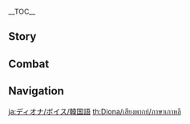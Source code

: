 {{CharacterTabs}}
{{LanguageTabs}}
__TOC__
==Story==
{{VO/Story
|character           = Diona
|language            = ko
|name                = 디오나

|vo_01_01_title      = 첫 만남...
|vo_01_01_subtitle   = Hello
|vo_01_01_file       = VO_{language}{character} Hello.ogg
|vo_01_01_tx         = 난 「캣테일 술집」의 간판 바텐더, 디오나야. 내 출장비는 엄청 비싸다고…. 응? 술 때문에 온 게 아니야? 흠, 그, 그렇다면 네 초대를… 받아주지
|vo_01_01_rm         = 
|vo_02_01_title      = 잡담・휴식
|vo_02_01_subtitle   = Chat: Relax
|vo_02_01_file       = VO_{language}{character} Chat - Relax.ogg
|vo_02_01_tx         = 하~~ 기분 좋아. 몸이 더 유연해졌어
|vo_02_01_rm         = 
|vo_02_02_title      = 잡담・생각
|vo_02_02_subtitle   = Chat: Thinking
|vo_02_02_file       = VO_{language}{character} Chat - Thinking.ogg
|vo_02_02_tx         = 도마뱀 꼬리, 후추, 별소라…. 또 뭘 넣어야 「머리가 깨질 정도로 맛없는 술」이 될까?
|vo_02_02_rm         = 
|vo_02_03_title      = 잡담・기다림
|vo_02_03_subtitle   = Chat: Waiting
|vo_02_03_file       = VO_{language}{character} Chat - Waiting.ogg
|vo_02_03_tx         = 너, 너 기다린 거 아니야. 난 그냥, 쉬고 있었어!
|vo_02_03_rm         = 

<!-- Weather -->
|vo_03_01_title      = 비가 올 때…
|vo_03_01_subtitle   = When It Rains
|vo_03_01_file       = VO_{language}{character} When It Rains.ogg
|vo_03_01_tx         = 비는 싫어… 안으로 들어가자. 윽, 옷이 젖을까 봐 그러는 거야! 물 같은 거 무섭지 않다구!
|vo_03_01_rm         = 
|vo_03_02_title      = 번개가 칠 때…
|vo_03_02_subtitle   = When Thunder Strikes
|vo_03_02_file       = VO_{language}{character} When Thunder Strikes.ogg
|vo_03_02_tx         = 어?! …떨고 있는 거 아냐! 아니라니까! 우으…
|vo_03_02_rm         = 
|vo_03_03_title      = 눈이 올 때・눈놀이
|vo_03_03_subtitle   = When It Snows: Playtime
|vo_03_03_file       = VO_{language}{character} When It Snows - Playtime.ogg
|vo_03_03_tx         = 이 차가운 촉감. 와… 너무 좋아, 재밌다!
|vo_03_03_rm         = 
|vo_03_04_title      = 눈이 올 때・눈구경
|vo_03_04_subtitle   = When It Snows: Viewing
|vo_03_04_file       = VO_{language}{character} When It Snows - Viewing.ogg
|vo_03_04_tx         = 새하얀 눈이 바람 속에서 춤추고 있어~ 정말 예쁘다. 내, 내 옆자리 비었으니까 앉던지
|vo_03_04_rm         = 
|vo_03_05_title      = 햇살이 좋을 때...
|vo_03_05_subtitle   = When the Sun Is Out
|vo_03_05_file       = VO_{language}{character} When the Sun Is Out.ogg
|vo_03_05_tx         = 일광욕하러 가자! 안 가면 나 혼자 간다… 음, 마지막 기회야! 갈 거야 말 거야~!
|vo_03_05_rm         = 
|vo_04_01_title      = 아침 인사…
|vo_04_01_subtitle   = Good Morning
|vo_04_01_file       = VO_{language}{character} Good Morning.ogg
|vo_04_01_tx         = 좋은 아침. 찬장에 있는 절인 미꾸라지 좀 줘봐&mdash;&mdash;좋아, 이제 몬드 주류업을 망쳐볼까!
|vo_04_01_rm         = 
|vo_04_02_title      = 점심 인사・이상한 소리
|vo_04_02_subtitle   = Good Afternoon: Strange Noises
|vo_04_02_file       = VO_{language}{character} Good Afternoon - Strange Noises.ogg
|vo_04_02_tx         = 꼬르륵…응? 아냐! 넌 아무것도 못 들은 거야!
|vo_04_02_rm         = 
|vo_04_03_title      = 점심 인사・통조림
|vo_04_03_subtitle   = Good Afternoon: Canned Food
|vo_04_03_file       = VO_{language}{character} Good Afternoon - Canned Food.ogg
|vo_04_03_tx         = …이 생선 통조림은 내가 아껴놓은 거야. 그, 그만 봐! 딱…딱 한입만이다?
|vo_04_03_rm         = 
|vo_04_04_title      = 저녁 인사…
|vo_04_04_subtitle   = Good Evening
|vo_04_04_file       = VO_{language}{character} Good Evening.ogg
|vo_04_04_tx         = 실패했어… 또 실패했다구… 다들 즐겁게 마시고 있잖아. 우으… 날 위로하지 마, 위로 따위 필요 없어…
|vo_04_04_rm         = 
|vo_04_05_title      = 굿나잇…
|vo_04_05_subtitle   = Good Night
|vo_04_05_file       = VO_{language}{character} Good Night.ogg
|vo_04_05_tx         = 넌 고양이처럼 밤눈이 밝은 것도 아닐 텐데 밤길 돌아다닐 수 있겠어? 아니면 내가 데려다줘도… 에? 가로등이 있다고? …누, 누가 데려다준대! 빨리 가!
|vo_04_05_rm         = 
|vo_05_01_title      = 디오나 자신에 대해...
|vo_05_01_subtitle   = About {character}
|vo_05_01_file       = VO_{language}{character} About {character}.ogg
|vo_05_01_tx         = 내 귀랑 꼬리는 장식품이 아니라 「캐츠라인 가문」 혈통의 상징이라구, 하여간 무식하기는. 소…손은 왜 뻗는 거야? 으, 이건… 알았어. 귀는 만지게 해줄게… 하지만 꼬, 꼬리는 절대 안 돼!
|vo_05_01_rm         = 
|vo_06_01_title      = 우리에 대해・음료수
|vo_06_01_subtitle   = About Us: Drinks
|vo_06_01_file       = VO_{language}{character} About Us - Drinks.ogg
|vo_06_01_tx         = 무알코올 음료가 마시고 싶다고? 어려운 건 아닌데, 그건 아무 의미 없잖아! 성공하든 실패하든 몬드 주류업을 망칠 수 없다구. 근데 내가 왜 해야 돼?
|vo_06_01_rm         = 
|vo_06_02_title      = 우리에 대해・VIP 루트
|vo_06_02_subtitle   = About Us: VIP Channels
|vo_06_02_friendship    = 6
|vo_06_02_file       = VO_{language}{character} About Us - VIP Channels.ogg
|vo_06_02_tx         = 자, 이건 「무더운 여름날의 몽환적이고 센티멘털한 산호 거품차」야. 요즘 심심해서 한번 만들어봤어… 줄 서서 마시는 인기 메뉴? 무슨 소리야, 난 못 들어 봤다구
|vo_06_02_rm         = 
|vo_06_03_title      = 우리에 대해・대화 필요
|vo_06_03_subtitle   = About Us: The Need to Chat
|vo_06_03_friendship    = 6
|vo_06_03_file       = VO_{language}{character} About Us - The Need to Chat.ogg
|vo_06_03_tx         = 으…음… 만, 만약 외로우면 언제든 나랑 이야기하러 와. 난 꽤 많은 걸 알고 있거든! 그 뭐였더라… 괜찮은 대화 상대라구. 그래, 그래! 자주 얘기하자…
|vo_06_03_rm         = 
|vo_06_04_title      = 우리에 대해・호기심
|vo_06_04_subtitle   = About Us: Curiosity
|vo_06_04_friendship    = 6
|vo_06_04_file       = VO_{language}{character} About Us - Curiosity.ogg
|vo_06_04_tx         = 뭐야 뭐야? 손에 든 게 뭐냐니까? 빨리 보여줘 봐! 설마 술에 넣으면 엄청 맛없어지는… 아, 뭐야, 그냥 이상하게 생긴 버섯이잖아. 재미없긴
|vo_06_04_rm         = 
|vo_07_01_title      = 「신의 눈」에 대해・유전
|vo_07_01_subtitle   = About the [[Vision]]: Heirloom
|vo_07_01_friendship    = 4
|vo_07_01_file       = VO_{language}{character} About the Vision - Heirloom.ogg
|vo_07_01_tx         = 내 「신의 눈」은 어디서 났냐고? 흥, 캐, 캐츠라인 가문의 내력이야…! 응? 우리 아빠는 신의 눈이 없다고? 헷&mdash;&mdash;들켰네!!
|vo_07_01_rm         = 
|vo_07_02_title      = 「신의 눈」에 대해・내력
|vo_07_02_subtitle   = About the [[Vision]]: Origin
|vo_07_02_friendship    = 4
|vo_07_02_file       = VO_{language}{character} About the Vision - Origin.ogg
|vo_07_02_tx         = 내가 왜 너한테 알려줘야 돼? 흥…됐어, 계속 그렇게 물어보니깐, 친구인 널 봐서 알려주긴 할게. 예전에 아빠가 사냥을 나가셨다가 큰일 날 뻔하셨어. 폭우가 쏟아지는데 내 머릿속은 온통 아빠를 찾아서 구해야 한단 생각뿐이었어… 자, 이제 됐지!
|vo_07_02_rm         = 
|vo_07_03_title      = 하고 싶은 이야기...
|vo_07_03_subtitle   = Something to Share
|vo_07_03_file       = VO_{language}{character} Something to Share.ogg
|vo_07_03_tx         = 드래곤 스파인에 희귀한 식물이 있으려나? 「치명적인 쓴맛」이 있거나 「입에 조금만 닿아도 얼얼한」 그런 거 말이야. 엄청 많이 채집한 다음… 후후후…
|vo_07_03_rm         = 
|vo_07_04_title      = 흥미있는 일...
|vo_07_04_subtitle   = Interesting Things
|vo_07_04_file       = VO_{language}{character} Interesting Things.ogg
|vo_07_04_tx         = 나…난 나비를 되게 잘 잡아. 이봐, 아니라구! 나비를 잡는 건 술에 넣어서 이상한 맛을 내려는 거야! 날 고양이 취급하지 마! 냥!
|vo_07_04_rm         = 
|vo_08_01_title      = 다이루크에 대해...
|vo_08_01_subtitle   = About [[Diluc]]
|vo_08_01_friendship    = 4
|vo_08_01_file       = VO_{language}{character} About Diluc.ogg
|vo_08_01_tx         = 그 다이루크는… 내가 제일 싫어하는 사람이야! 다이루크만 없으면 몬드 주류업도 없을 거고, 그럼 아빠가 술도 안 마실테고, 그럼… 아빠가 내 옆에 있어 줄 텐데, 흥
|vo_08_01_rm         = 
|vo_08_02_title      = 케이아에 대해...
|vo_08_02_subtitle   = About [[Kaeya]]
|vo_08_02_friendship    = 4
|vo_08_02_file       = VO_{language}{character} About Kaeya.ogg
|vo_08_02_tx         = 대체 왜 내 「호위대장」까지 짜증 나게 술꾼인 거야! 말할 때마다 항상 실실거리는 그 녀석 말이야! 술만 마셨다 하면 끝도 없이 들이붓는다니까. 으휴!
|vo_08_02_rm         = 
|vo_08_03_title      = 벤티에 대해...
|vo_08_03_subtitle   = About [[Venti]]
|vo_08_03_friendship    = 4
|vo_08_03_file       = VO_{language}{character} About Venti.ogg
|vo_08_03_tx         = 벤티? 잘 모르는 사람이야. 근데 음유시인이면, 술꾼들한테 노래 불러주며 흥을 돋우는 녀석들이잖아. 그럼 싫어! 싫어 싫어!
|vo_08_03_rm         = 
|vo_08_04_title      = 바바라에 대해...
|vo_08_04_subtitle   = About [[Barbara]]
|vo_08_04_friendship    = 4
|vo_08_04_file       = VO_{language}{character} About Barbara.ogg
|vo_08_04_tx         = 바바라 씨의 팬은 다 언니 오빠들이지… 부럽다. 왜 내 팬들은 전부 아저씨들뿐이냐구! 으…너무해. 흥, 됐어!
|vo_08_04_rm         = 
|vo_08_05_title      = 진에 대해…
|vo_08_05_subtitle   = About [[Jean]]
|vo_08_05_friendship    = 4
|vo_08_05_file       = VO_{language}{character} About Jean.ogg
|vo_08_05_tx         = 기사단의 단장 대행님? 흠… 술을 멀리하는 보기 드문 성숙한 어른이시지… 하지만 너무 진지해서 탈이야. 기사단 사람들 너무 날 과잉보호하는 거 아냐?
|vo_08_05_rm         = 
|vo_08_06_title      = 알베도에 대해...
|vo_08_06_subtitle   = About [[Albedo]]
|vo_08_06_friendship    = 4
|vo_08_06_file       = VO_{language}{character} About Albedo.ogg
|vo_08_06_tx         = 그 수석 연금술사님? 음…맛있는 술만 만들어내는 내 체질도 해결해줄 수 있을까…?
|vo_08_06_rm         = 
|vo_08_07_title      = 리사에 대해...
|vo_08_07_subtitle   = About [[Lisa]]
|vo_08_07_friendship    = 4
|vo_08_07_file       = VO_{language}{character} About Lisa.ogg
|vo_08_07_tx         = 리사 언니는 참 온화하고 상냥하지! 하지만! 그런 언니조차도 술을 자주 마신다니까! 흐윽…대체 왜 그러는 거야…. 몬드는 이제 틀렸어…
|vo_08_07_rm         = 
|vo_08_08_title      = 향릉에 대해...
|vo_08_08_subtitle   = About [[Xiangling]]
|vo_08_08_friendship    = 4
|vo_08_08_file       = VO_{language}{character} About Xiangling.ogg
|vo_08_08_tx         = 향릉한테 「같이 먹으면 최악인 음식 조합」 리스트를 달라고 한 적이 있어. 분명 직접 실험해본 거라 맛없을 거라고 했지만…아무 효과도 없었어. 「한잔 더」란 말만 못이 박히도록 들었다니까! 휴…
|vo_08_08_rm         = 
|vo_08_09_title      = 클레에 대해…
|vo_08_09_subtitle   = About [[Klee]]
|vo_08_09_friendship    = 4
|vo_08_09_file       = VO_{language}{character} About Klee.ogg
|vo_08_09_tx         = 클레가 놀러 오면 술집에서 멀리 떨어진 곳으로 갈 수밖에 없어. 술이랑 폭탄은… 너무 위험해! …몬드 주류업을 망치고 싶긴 해도 정정당당한 방식으로 할 거라구!
|vo_08_09_rm         = 
|vo_08_10_title      = 아버지에 대해...
|vo_08_10_subtitle   = About Her Father
|vo_08_10_friendship    = 4
|vo_08_10_file       = VO_{language}{character} About Her Father.ogg
|vo_08_10_tx         = 아빠는 내가 제일 존경하는 분이셔! 그리고 세상에서 제일 대단하신 분이지! 근데…술을 마신 아빠는, 음…으&mdash;&mdash;역시 하루빨리 몬드 주류업을 없애버려야겠어! 잡담할 시간이 없다구!
|vo_08_10_rm         = 
|vo_09_01_title      = 디오나에 대해 알기・첫 번째
|vo_09_01_subtitle   = More About {character}: I
|vo_09_01_file       = VO_{language}{character} More About {character} - 01.ogg
|vo_09_01_tx         = 「바텐더」는 엄청 바빠! 술집에서 일하지 않을 땐 시간 내서 레시피를 모아야 해. 그러니까 중요한 일 아니면 방해하지 마
|vo_09_01_rm         = 
|vo_09_02_title      = 디오나에 대해 알기・두 번째
|vo_09_02_subtitle   = More About {character}: II
|vo_09_02_friendship    = 3
|vo_09_02_file       = VO_{language}{character} More About {character} - 02.ogg
|vo_09_02_tx         = 너도…그 주정뱅이들처럼 나한테 고양이 흉내 내달라고 하는 건 아니지? 아니야, 절대 아닐 거야! 난 귀를 쫑긋거리면서 기지개나 켜는 애완동물이 아니란 말야! 나…난…「주류업 킬러」라고!
|vo_09_02_rm         = 
|vo_09_03_title      = 디오나에 대해 알기・세 번째
|vo_09_03_subtitle   = More About {character}: III
|vo_09_03_friendship    = 4
|vo_09_03_file       = VO_{language}{character} More About {character} - 03.ogg
|vo_09_03_tx         = 어쩌다 「주류업 킬러」에서 「캣테일 술집」의 간판 바텐더가 됐냐고…? 너, 너 날 비웃으려고 일부러 그런 질문 하는 거지! 으, 나빴어! 이제 너한테 음료수 안 만들어 줄 거야. 물도 안 줘!
|vo_09_03_rm         = 
|vo_09_04_title      = 디오나에 대해 알기・네 번째
|vo_09_04_subtitle   = More About {character}: IV
|vo_09_04_friendship    = 5
|vo_09_04_file       = VO_{language}{character} More About {character} - 04.ogg
|vo_09_04_tx         = 더, 더 이상 날 건드리지 마. 내가 아무리 대인배여도 만만하진 않거든!? 경고하는데, 나 화나면 물어! 냥! 널 진짜로 물진 않겠지만…
|vo_09_04_rm         = 
|vo_09_05_title      = 디오나에 대해 알기・다섯 번째
|vo_09_05_subtitle   = More About {character}: V
|vo_09_05_friendship    = 6
|vo_09_05_file       = VO_{language}{character} More About {character} - 05.ogg
|vo_09_05_tx         = 너랑 난…이제 친한 친구인 거지? 예전에도 이런 친구가 있던 게…어렴풋이 기억나. 그게 꿈인지 아닌지는 모르겠지만…<br>네 손 좀 줘봐. 앙, 음…따뜻해. 이제 됐어, 꿈이 돼서 떠나버리면 안 돼…
|vo_09_05_rm         = 
|vo_10_01_title      = 디오나의 취미...
|vo_10_01_subtitle   = {character}'s Hobbies
|vo_10_01_file       = VO_{language}{character} Hobbies.ogg
|vo_10_01_tx         = 난 사냥을 좋아해. 사냥감을 쫓는 건 내 특기지! 근데 아빠가 순식간에 위험해지는 게 숲이라고 믿을만한 어른 없이는 절대 들어가지 말라고 하셨어. 너 정도면, 믿을만한 어른 맞지?
|vo_10_01_rm         = 
|vo_10_02_title      = 디오나의 고민...
|vo_10_02_subtitle   = {character}'s Troubles
|vo_10_02_file       = VO_{language}{character} Troubles.ogg
|vo_10_02_tx         = 어떻게 해야 맛없는 술을 만들 수 있을까… 잔뜩 기대한 최악의 조합&mdash;&mdash;「간장, 우유, 절운고추에 민들레 씨앗을 넣은 특제 술」조차 「실력이 더 늘었네, 디오나」라는 평가를 받았어, 흐엉… 절대 포기하지 않을 거야…
|vo_10_02_rm         = 
|vo_10_03_title      = 좋아하는 음식…
|vo_10_03_subtitle   = Favorite Food
|vo_10_03_file       = VO_{language}{character} Favorite Food.ogg
|vo_10_03_tx         = 난 생선이 좋아! 주식으로 먹는 생선도 좋고… 아빠가 만들어 준 생선도 좋아! 근데…안주로 만드는 건 절대 안 돼. 그건 생선에 대한 모독이야!
|vo_10_03_rm         = 
|vo_10_04_title      = 싫어하는 음식...
|vo_10_04_subtitle   = Least Favorite Food
|vo_10_04_file       = VO_{language}{character} Least Favorite Food.ogg
|vo_10_04_tx         = 당근, 감자, 양파, 토마토… 이런 것들은 다 별로야. 난, 채식은 안 해!
|vo_10_04_rm         = 

<!-- Receiving a Gift -->
|vo_11_01_title      = 선물 획득・첫 번째
|vo_11_01_subtitle   = Receiving a Gift: I
|vo_11_01_file       = VO_{language}{character} Receiving a Gift - 01.ogg
|vo_11_01_tx         = 맛있다…. 그, 그냥 물어보는 건데, 다음에도 해줄 수 있어?"
|vo_11_01_rm         = 
|vo_11_02_title      = 선물 획득・두 번째
|vo_11_02_subtitle   = Receiving a Gift: II
|vo_11_02_file       = VO_{language}{character} Receiving a Gift - 02.ogg
|vo_11_02_tx         = 네가 맛있는 것 좀 줬다고 내가 애교부릴 거란 생각은 마…
|vo_11_02_rm         = 
|vo_11_03_title      = 선물 획득・세 번째
|vo_11_03_subtitle   = Receiving a Gift: III
|vo_11_03_file       = VO_{language}{character} Receiving a Gift - 03.ogg
|vo_11_03_tx         = 이봐… 너 지금 날 길고양이 취급하는 거야?!
|vo_11_03_rm         = 
|vo_12_01_title      = 생일…
|vo_12_01_subtitle   = Birthday
|vo_12_01_file       = VO_{language}{character} Birthday.ogg
|vo_12_01_tx         = 생선튀김에 내가 특별히 만든 소스도 곁들였어. 자, 받아.<br>…이상한 건 안 넣었어! 내가 공들여 만든 건데 맛없을 리 없잖아. 일단 먹어보고 얘기해!<br>흥… 그렇게 나와야지… 음, 저기, 생일 축하해
|vo_12_01_rm         = 
|vo_13_01_title      = 돌파의 느낌・기
|vo_13_01_subtitle   = Feelings About Ascension: Intro
|vo_13_01_ascension  = 1
|vo_13_01_file       = VO_{language}{character} Feelings About Ascension - 01.ogg
|vo_13_01_tx         = 고양이의 눈은, 어둠 속의 사냥감을 모두 볼 수 있어!
|vo_13_01_rm         = 
|vo_13_02_title      = 돌파의 느낌・승
|vo_13_02_subtitle   = Feelings About Ascension: Building Up
|vo_13_02_ascension  = 2
|vo_13_02_file       = VO_{language}{character} Feelings About Ascension - 02.ogg
|vo_13_02_tx         = 고양이의 귀는, 미세한 발소리도 들을 수 있지…
|vo_13_02_rm         = 
|vo_13_03_title      = 돌파의 느낌・전
|vo_13_03_subtitle   = Feelings About Ascension: Climax
|vo_13_03_ascension  = 4
|vo_13_03_file       = VO_{language}{character} Feelings About Ascension - 03.ogg
|vo_13_03_tx         = 고양이의 다리는, 티바트에서 가장 높은 나무에 오를 수 있어!
|vo_13_03_rm         = 
|vo_13_04_title      = 돌파의 느낌・결
|vo_13_04_subtitle   = Feelings About Ascension: Conclusion
|vo_13_04_ascension  = 6
|vo_13_04_file       = VO_{language}{character} Feelings About Ascension - 04.ogg
|vo_13_04_tx         = 고양이의 코는, 익숙하고 좋아하는 사람의 냄새를 맡… 앗?! 네가 잘못 들은 거야! 내가 그런 말을 할 리가 없잖아… 으…
|vo_13_04_rm         = 
|vo_13_04_tl         = 
}}

==Combat==
{{Combat VO
|character           = Diona
|language            = ko

|skill_1_tx          = 히…얍!
|skill_1_rm          = 
|skill_2_tx          = 슈슉&mdash;&mdash;
|skill_2_rm          = 
|skill_3_tx          = 목표 확인!
|skill_3_rm          = 
|skill_4_tx          = ''(Hold)'' 공수 겸비~
|skill_4_rm          = 
|skill_5_tx          = ''(Hold)'' 잡았다, 냥!
|skill_5_rm          = 
|skill_6_tx          = ''(Hold)'' 날 만만하게 보지 마!
|skill_6_rm          = 
|skill_7_file        = Elemental Skill 2 01, Elemental Skill 2 02, Elemental Skill 2 03

|burst_1_tx          = 디오나 특제!
|burst_1_rm          = 
|burst_2_tx          = 술타령한 대가야…. 흥!
|burst_2_rm          = 
|burst_3_tx          = 반성하라구, 주정뱅이!
|burst_3_rm          = 

|sprint-s_1_tx       = 금방 갈게
|sprint-s_1_rm       = 
|sprint-s_2_tx       = 출발, 출발!
|sprint-s_2_rm       = 
|sprint-s_3_file     = Sprint Start 03,Sprint Start 04,Sprint Start 05

|sprint-e_1_tx       = 후우
|sprint-e_1_rm       = 
|sprint-e_2_tx       = 아웅…
|sprint-e_2_rm       = 

|glider_1_tx         = 날아올랐어
|glider_1_rm         = 
|glider_2_file       = Deploying Wind Glider 02,Deploying Wind Glider 03

|chest_1_tx          = 술을 맛없게 하는 재료야, 나와라!
|chest_1_rm          = 
|chest_2_tx          = 반짝반짝해… 다 내 거야!
|chest_2_rm          = 
|chest_3_tx          = 보물상자에 뭐가 있는지 궁금해!
|chest_3_rm          = 

|low-hp_1_tx         = 난 절대 항복하지 않아…!
|low-hp_1_rm         = 
|low-hp_2_tx         = 냐앙… 냐앙…!
|low-hp_2_rm         = 
|low-hp_3_tx         = 승부는 아직이야!
|low-hp_3_rm         = 

|ally-low-hp_1_tx    = 무리하지 마!
|ally-low-hp_1_rm    = 
|ally-low-hp_2_tx    = 가서 쉬고 있어!
|ally-low-hp_2_rm    = 

|fallen_1_tx         = 지독한… 술 냄새…
|fallen_1_rm         = 
|fallen_2_tx         = 샘물 요정…가지 마…
|fallen_2_rm         = 
|fallen_3_tx         = 눈이…안 떠져…
|fallen_3_rm         = 

|hit-l_1_file        = Light Hit Taken 02
|hit-l_1_tx          = 못 피했어…
|hit-l_1_rm          = 
|hit-l_2_file        = Light Hit Taken 01,Light Hit Taken 03,Light Hit Taken 04,Light Hit Taken 05,Light Hit Taken 06

|hit-h_1_file        = Heavy Hit Taken 02
|hit-h_1_tx          = 어디서 튀어나온 거야?
|hit-h_1_rm          = 
|hit-h_2_file        = Heavy Hit Taken 01,Heavy Hit Taken 03,Heavy Hit Taken 04,Heavy Hit Taken 05,Heavy Hit Taken 06

|join_1_tx           = 사냥 시작!
|join_1_rm           = 
|join_2_tx           = 역시 내가 나서야겠네!
|join_2_rm           = 
|join_3_tx           = 훗, 나한테 맡기라구
|join_3_rm           = 

|idle_1_file         = Standby 01,Standby 02
|idle_1_actual_rm    = 

|atk-l_1_file        = Light Attack 01,Light Attack 02,Light Attack 03,Light Attack 04,Light Attack 05,Light Attack 06,Light Attack 07

|atk-m_1_file        = Mid Attack 01,Mid Attack 02,Mid Attack 03

|atk-h_1_file        = Heavy Attack 01,Heavy Attack 02,Heavy Attack 03

|climb_1_file        = Climbing 01,Climbing 02,Climbing 03,Climbing 04,Climbing 05

|climb-b_1_file      = Climbing Breath 01,Climbing Breath 02,Climbing Breath 03

|jump_1_file         = Jumping 01,Jumping 02,Jumping 03,Jumping 04,Jumping 05
}}
<!--
Copy paste the following line in any section that does not have any voice files, change the X for the section's title:
'''Diona does not feature any X Voice-Overs'''
-->

==Navigation==
{{Character Navbox|VO-KO}}

[[ja:ディオナ/ボイス/韓国語]]
[[th:Diona/เสียงพากย์/ภาษาเกาหลี]]